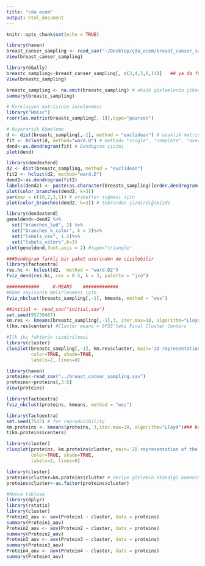 ```yaml
---
title: "cda ecem"
output: html_document
---
```


```r
knitr::opts_chunk$set(echo = TRUE)
```

```r
library(haven)
breast_canser_sampling <- read_sav("~/Desktop/çda_ecem/breast_canser_sampling.sav")
View(breast_canser_sampling)
```

```r
library(GGally)
breastc_sampling<-breast_canser_sampling[, c(3,4,5,6,11)]   ## ya da food[,-1] de diyebilirdik.
View(breastc_sampling)
```


```r
breastc_sampling <- na.omit(breastc_sampling) # eksik gözlemlerin çikarilmasi
summary(breastc_sampling)
```

```r
# Korelasyon matrisinin incelenmesi
library("Hmisc")
rcorr(as.matrix(breastc_sampling[,-1]),type="pearson") 
```

```r
# Hiyerarsik Kümeleme
d <- dist(breastc_sampling[,-1], method = "euclidean") # uzaklik matrisi
fit <- hclust(d, method="ward.D") # method= "single", "complete", "average", "ward.D", "centroid"
dend<-as.dendrogram(fit) # Dendogram çizimi
plot(dend)
```
```r
library(dendextend)
d2 <- dist(breastc_sampling, method = "euclidean")
fit2 <- hclust(d2, method="ward.D") 
dend2<-as.dendrogram(fit2)
labels(dend2) <- paste(as.character(breastc_sampling)[order.dendrogram(dend2)],"(",labels(dend2),")", sep = "") #Etiketleri eklemek için
plot(color_branches(dend2, k=3))
par(mar = c(10,2,1,1)) # etiketler sığması için
plot(color_branches(dend2, k=3)) # tekrardan çizdirdiğimizde
```

```r
library(dendextend)
geneldend<-dend2 %>%
  set("branches_lwd", 2) %>%
  set("branches_k_color", k = 3)%>%
  set("labels_cex", 1.2)%>%
  set("labels_colors",k=3)
plot(geneldend,font.axis = 2) #type="triangle"
```

```r
###Dendogram farkli bir paket uzerinden de cizilebilir
library(factoextra)
res.hc <- hclust(d2,  method = "ward.D2")
fviz_dend(res.hc, cex = 0.5, k = 3, palette = "jco") 
```
```r
############     K-MEANS    #############
#Küme sayisinin Belirlenmesi için 
fviz_nbclust(breastc_sampling[,-1], kmeans, method = "wss")
```

```r
##initial <- read_sav("initial.sav")
set.seed(95739487) 
km.res <- kmeans(breastc_sampling[,-1],3, iter.max=10, algorithm="Lloyd")### initial[,-1] başlangıç kümelerini seçmek isterseniz
t(km.res$centers) #Cluster means = SPSS'teki Final Cluster Centers
```

```r
#Ilk iki faktörün cizdirilmesi
library(cluster)
clusplot(breastc_sampling[,-1], km.res$cluster, main='2D representation of the Cluster solution',
         color=TRUE, shade=TRUE,
         labels=2, lines=0)
```
```r
library(haven)
proteins<-read_sav("../breast_canser_sampling.sav")
proteins<-proteins[,3:6]
View(proteins)
```

```r
library(factoextra)
fviz_nbclust(proteins, kmeans, method = "wss")
```

```r
library(factoextra)
set.seed(7543) # for reproducibility
km.proteins <- kmeans(proteins, 3,iter.max=10, algorithm="Lloyd")### başlangıç kümelerini seçmek isterseniz istediğiniz gözlemleri küme sayısı yerine yazabilirsiniz.
t(km.proteins$centers)
```

```r
library(cluster)
clusplot(proteins, km.proteins$cluster, main='2D representation of the Cluster solution',
         color=TRUE, shade=TRUE,
         labels=2, lines=0)
```
```r
library(cluster)
proteins$cluster=km.proteins$cluster # Veriye gözlemin atandigi kumenin eklenmesi
proteins$cluster<-as.factor(proteins$cluster)
```

```r
#Anova tablosu
library(dplyr)
library(rstatix)
library(cluster)
Protein1_aov <- aov(Protein1 ~ cluster, data = proteins)
summary(Protein1_aov)
Protein2_aov <- aov(Protein2 ~ cluster, data = proteins)
summary(Protein2_aov)
Protein3_aov <- aov(Protein3 ~ cluster, data = proteins)
summary(Protein3_aov)
Protein4_aov <- aov(Protein4 ~ cluster, data = proteins)
summary(Protein4_aov)
```

